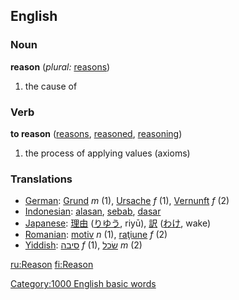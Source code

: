 ==English==

===Noun===
'''reason'''  (''plural:'' [[reasons]])
# the cause of

===Verb===
'''to reason'''  ([[reasons]], [[reasoned]], [[reasoning]])
# the process of applying values (axioms)

=== Translations ===

*[[German]]: [[Grund]] ''m'' (1), [[Ursache]] ''f'' (1), [[Vernunft]] ''f'' (2)
*[[Indonesian]]: [[alas|alasan]], [[sebab]], [[dasar]]
*[[Japanese]]: [[理由]] ([[りゆう]], riyū), [[訳]] ([[わけ]], wake)
*[[Romanian]]: [[motiv]] ''n'' (1), [[raţiune]] ''f'' (2)
*[[Yiddish]]: [[סיבה]] ''f'' (1), [[שׂכל]] ''m'' (2)

[[ru:Reason]]
[[fi:Reason]]
[[Category:1000 English basic words]]